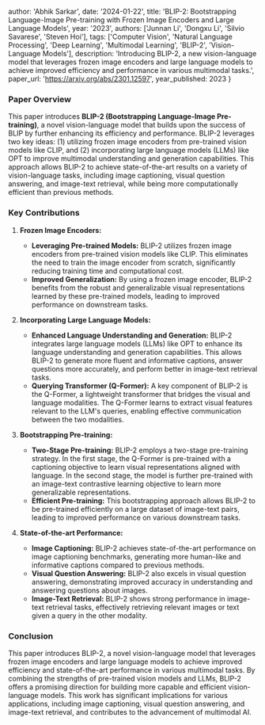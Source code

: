 
  author: 'Abhik Sarkar',
  date: '2024-01-22',
  title: 'BLIP-2: Bootstrapping Language-Image Pre-training with Frozen Image Encoders and Large Language Models',
  year: '2023',
  authors: ['Junnan Li',  'Dongxu Li',  'Silvio Savarese',  'Steven Hoi'],
  tags: ['Computer Vision', 'Natural Language Processing', 'Deep Learning', 'Multimodal Learning', 'BLIP-2', 'Vision-Language Models'],
  description: 'Introducing BLIP-2, a new vision-language model that leverages frozen image encoders and large language models to achieve improved efficiency and performance in various multimodal tasks.',
  paper_url: 'https://arxiv.org/abs/2301.12597',
  year_published: 2023
}


### Paper Overview

This paper introduces **BLIP-2 (Bootstrapping Language-Image Pre-training)**, a novel vision-language model that builds upon the success of BLIP by further enhancing its efficiency and performance. BLIP-2 leverages two key ideas: (1) utilizing frozen image encoders from pre-trained vision models like CLIP, and (2) incorporating large language models (LLMs) like OPT to improve multimodal understanding and generation capabilities. This approach allows BLIP-2 to achieve state-of-the-art results on a variety of vision-language tasks, including image captioning, visual question answering, and image-text retrieval, while being more computationally efficient than previous methods.

### Key Contributions

1. **Frozen Image Encoders:**
   - **Leveraging Pre-trained Models:** BLIP-2 utilizes frozen image encoders from pre-trained vision models like CLIP. This eliminates the need to train the image encoder from scratch, significantly reducing training time and computational cost.
   - **Improved Generalization:** By using a frozen image encoder, BLIP-2 benefits from the robust and generalizable visual representations learned by these pre-trained models, leading to improved performance on downstream tasks.

2. **Incorporating Large Language Models:**
   - **Enhanced Language Understanding and Generation:** BLIP-2 integrates large language models (LLMs) like OPT to enhance its language understanding and generation capabilities. This allows BLIP-2 to generate more fluent and informative captions, answer questions more accurately, and perform better in image-text retrieval tasks.
   - **Querying Transformer (Q-Former):**  A key component of BLIP-2 is the Q-Former, a lightweight transformer that bridges the visual and language modalities. The Q-Former learns to extract visual features relevant to the LLM's queries, enabling effective communication between the two modalities.

3. **Bootstrapping Pre-training:**
   - **Two-Stage Pre-training:** BLIP-2 employs a two-stage pre-training strategy. In the first stage, the Q-Former is pre-trained with a captioning objective to learn visual representations aligned with language. In the second stage, the model is further pre-trained with an image-text contrastive learning objective to learn more generalizable representations.
   - **Efficient Pre-training:** This bootstrapping approach allows BLIP-2 to be pre-trained efficiently on a large dataset of image-text pairs, leading to improved performance on various downstream tasks.

4. **State-of-the-art Performance:**
   - **Image Captioning:** BLIP-2 achieves state-of-the-art performance on image captioning benchmarks, generating more human-like and informative captions compared to previous methods.
   - **Visual Question Answering:** BLIP-2 also excels in visual question answering, demonstrating improved accuracy in understanding and answering questions about images.
   - **Image-Text Retrieval:** BLIP-2 shows strong performance in image-text retrieval tasks, effectively retrieving relevant images or text given a query in the other modality.


### Conclusion

This paper introduces BLIP-2, a novel vision-language model that leverages frozen image encoders and large language models to achieve improved efficiency and state-of-the-art performance in various multimodal tasks. By combining the strengths of pre-trained vision models and LLMs, BLIP-2 offers a promising direction for building more capable and efficient vision-language models. This work has significant implications for various applications, including image captioning, visual question answering, and image-text retrieval, and contributes to the advancement of multimodal AI.